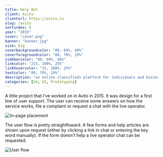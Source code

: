 ```yaml
---
title: Help Bot
client: Avito
clienturl: https://avito.ru
slug: /avito
sortindex: 6
year: "2015"
cover: "cover.png"
banner: "banner.jpg"
size: big
coverbackgroundcolor: "80, 69%, 48%"
coverforegroundcolor: "80, 70%, 19%"
sidebarcolor: "80, 69%, 48%"
linkcolor: "215, 100%, 25%"
linkhovercolor: "15, 100%, 25%"
textcolor: "80, 70%, 19%"
description: "an online classifieds platform for individuals and businesses."
categories: [UX, UI, Prototyping]
---
```



<Robots />

A little project that I've worked on in Avito in 2015. It was design for a first line of user support. The user can receive some answers on how the service works, file a complaint or request a chat with the live operator.

![In-page placement](./in-page.png)

The user flow is pretty straightfoward. A few forms and help articles are shown upon request (either by clicking a link in chat or entering the key word manually). If the form doesn't help a live operator chat can be requested.

![User flow](./flowchart.png)
